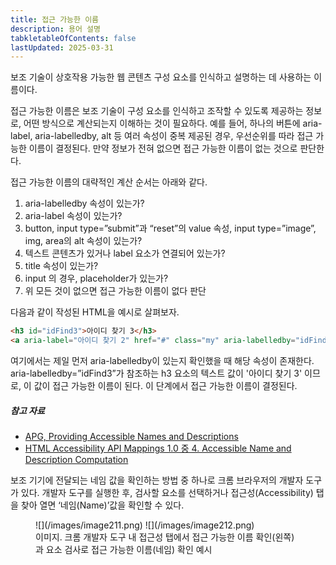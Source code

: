 ```yaml
---
title: 접근 가능한 이름
description: 용어 설명
tabkletableOfContents: false
lastUpdated: 2025-03-31
---
```



보조 기술이 상호작용 가능한 웹 콘텐츠 구성 요소를 인식하고 설명하는 데 사용하는 이름이다.

<Card title="참고. 접근 가능한 이름 계산" icon="open-book">
접근 가능한 이름은 보조 기술이 구성 요소를 인식하고 조작할 수 있도록 제공하는 정보로, 어떤 방식으로 계산되는지 이해하는 것이 필요하다. 예를 들어, 하나의 버튼에 aria-label, aria-labelledby, alt 등 여러 속성이 중복 제공된 경우, 우선순위를 따라 접근 가능한 이름이 결정된다. 만약 정보가 전혀 없으면 접근 가능한 이름이 없는 것으로 판단한다.

접근 가능한 이름의 대략적인 계산 순서는 아래와 같다.

1.  aria-labelledby 속성이 있는가?
2.  aria-label 속성이 있는가?
3.  button, input type=”submit”과 “reset”의 value 속성, input type=”image”, img, area의 alt 속성이 있는가?
4.  텍스트 콘텐츠가 있거나 label 요소가 연결되어 있는가?
5.  title 속성이 있는가?
6.  input 의 경우, placeholder가 있는가?
7.  위 모든 것이 없으면 접근 가능한 이름이 없다 판단

다음과 같이 작성된 HTML을 예시로 살펴보자.

```html
<h3 id="idFind3">아이디 찾기 3</h3>
<a aria-label="아이디 찾기 2" href="#" class="my" aria-labelledby="idFind3" title="아이디 찾기 4">아이디 찾기 1</a>
```

여기에서는 제일 먼저 aria-labelledby이 있는지 확인했을 때 해당 속성이 존재한다.  aria-labelledby=”idFind3”가 참조하는 h3 요소의 텍스트 값이 '아이디 찾기 3' 이므로, 이 값이 접근 가능한 이름이 된다. 이 단계에서 접근 가능한 이름이 결정된다.

##### 참고 자료
- [APG, Providing Accessible Names and Descriptions](https://www.w3.org/WAI/ARIA/apg/practices/names-and-descriptions/#accessiblenamecalculation )
- [HTML Accessibility API Mappings 1.0 중 4. Accessible Name and Description Computation](https://www.w3.org/TR/html-aam-1.0/#accessible-name-and-description-computation)
</Card>

<Card title="참고. 크롬에서 네임 값 확인" icon="open-book">
보조 기기에 전달되는 네임 값을 확인하는 방법 중 하나로 크롬 브라우저의 개발자 도구가 있다. 개발자 도구를 실행한 후, 검사할 요소를 선택하거나 접근성(Accessibility) 탭을 찾아 열면 ‘네임(Name)’값을 확인할 수 있다.

<figure class="row-images">
	![](/images/image211.png)
	![](/images/image212.png)
	<figcaption>이미지. 크롬 개발자 도구 내 접근성 탭에서 접근 가능한 이름 확인(왼쪽)과 요소 검사로 접근 가능한 이름(네임) 확인 예시</figcaption>
</figure>
</Card>
